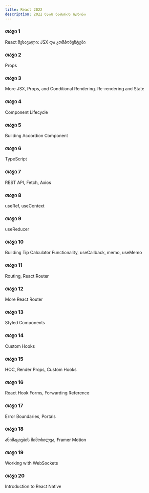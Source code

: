 ```yaml
---
title: React 2022
description: 2022 წლის ზამთრის სეზონი
---
```


<div className="grid sm:grid-cols-1 gap-4 mt-6">

<Card href="/classes/react/2022w/week-1">

### თავი 1

React შესავალი: JSX და კომპონენტები

</Card>

<Card href="/classes/react/2022w/week-2">

### თავი 2

Props

</Card>

<Card href="/classes/react/2022w/week-3">

### თავი 3

More JSX, Props, and Conditional Rendering. Re-rendering and State

</Card>

<Card href="/classes/react/2022w/week-4">

### თავი 4

Component Lifecycle

</Card>

<Card href="/classes/react/2022w/week-5">

### თავი 5

Building Accordion Component

</Card>

<Card href="/classes/react/2022w/week-6">

### თავი 6

TypeScript

</Card>

<Card href="/classes/react/2022w/week-7">

### თავი 7

REST API, Fetch, Axios

</Card>

<Card href="/classes/react/2022w/week-8">

### თავი 8

useRef, useContext

</Card>

<Card href="/classes/react/2022w/week-9">

### თავი 9

useReducer

</Card>

<Card href="/classes/react/2022w/week-10">

### თავი 10

Building Tip Calculator Functionality, useCallback, memo, useMemo

</Card>

<Card href="/classes/react/2022w/week-11">

### თავი 11

Routing, React Router

</Card>


<Card href="/classes/react/2022w/week-12">

### თავი 12

More React Router

</Card>


<Card href="/classes/react/2022w/week-13">

### თავი 13

Styled Components

</Card>


<Card href="/classes/react/2022w/week-14">

### თავი 14

Custom Hooks

</Card>

<Card href="/classes/react/2022w/week-15">

### თავი 15

HOC, Render Props, Custom Hooks

</Card>

<Card href="/classes/react/2022w/week-16">

### თავი 16

React Hook Forms, Forwarding Reference

</Card>

<Card href="/classes/react/2022w/week-17">

### თავი 17

Error Boundaries, Portals

</Card>

<Card href="/classes/react/2022w/week-18">

### თავი 18

ანიმაციების მიმოხილვა, Framer Motion

</Card>

<Card href="/classes/react/2022w/week-19">

### თავი 19

Working with WebSockets

</Card>

<Card href="/classes/react/2022w/week-20">

### თავი 20

Introduction to React Native

</Card>
</div>
